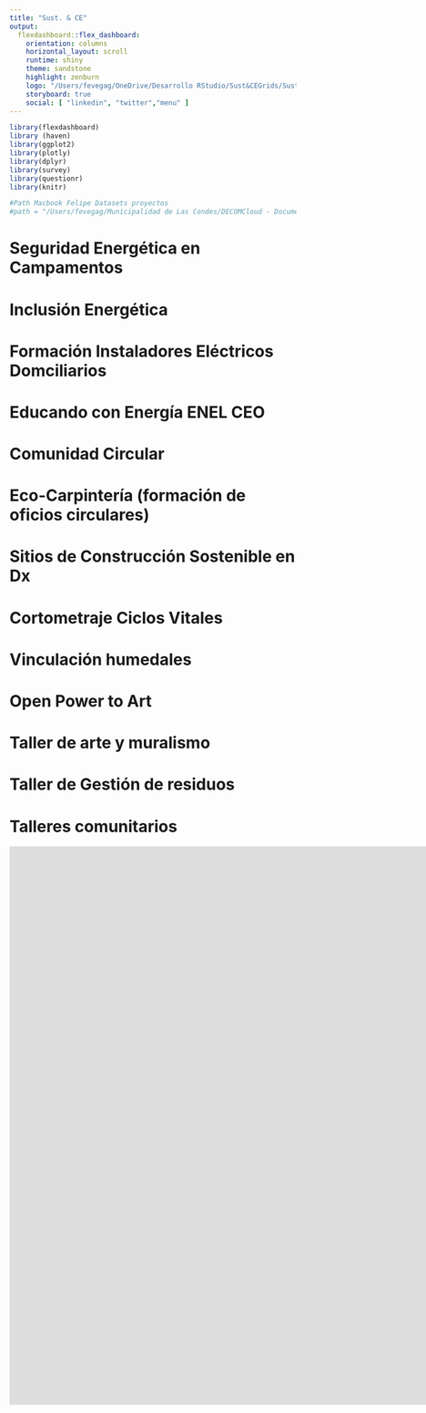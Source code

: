 ```yaml
---
title: "Sust. & CE"
output:
  flexdashboard::flex_dashboard:
    orientation: columns
    horizontal_layout: scroll
    runtime: shiny
    theme: sandstone
    highlight: zenburn
    logo: "/Users/fevegag/OneDrive/Desarrollo RStudio/Sust&CEGrids/Sust-CEGrids/images/enel_white_small.png"
    storyboard: true
    social: [ "linkedin", "twitter","menu" ]
---
```

>
>

```r

library(flexdashboard)
library (haven)
library(ggplot2)
library(plotly)
library(dplyr)
library(survey)
library(questionr)
library(knitr)

#Path Macbook Felipe Datasets proyectos
#path = "/Users/fevegag/Municipalidad de Las Condes/DECOMCloud - Documentos/Planificación Social y Estudios/Estudios/EN TRABAJO/2020/20200814 CENSO SOCIAL LAS CONDES 2020/"

```


Seguridad Energética en Campamentos {data-navmenu="Pobreza Energética"}
=====================================  

Inclusión Energética {data-navmenu="Pobreza Energética"}
=====================================  

Formación Instaladores Eléctricos Domciliarios {data-navmenu="Pobreza Multidimensional"}
=====================================  

Educando con Energía ENEL CEO {data-navmenu="Pobreza Multidimensional"}
=====================================  

Comunidad Circular {data-navmenu="Economía Circular"}
=====================================  

Eco-Carpintería (formación de oficios circulares) {data-navmenu="Economía Circular"}
=====================================  

Sitios de Construcción Sostenible en Dx {data-navmenu="Economía Circular"}
=====================================  

Cortometraje Ciclos Vitales {data-navmenu="Cambio climático"}
=====================================  

Vinculación humedales {data-navmenu="Cambio climático"}
=====================================  

Open Power to Art  {data-navmenu="Ciudades y Comunidades Sostenibles"}
=====================================  

Taller de arte y muralismo  {data-navmenu="Ciudades y Comunidades Sostenibles"}
=====================================  

Taller de Gestión de residuos {data-navmenu="Ciudades y Comunidades Sostenibles"}
=====================================  

Talleres comunitarios {data-navmenu="Talleres"}
=====================================  

<iframe title="Dashboard Talleres Sust. and CE - Panel" width="1800" height="980" src="https://app.powerbi.com/reportEmbed?reportId=f959ece7-07b0-4e62-984d-27b2f50c9a6b&autoAuth=true&ctid=d539d4bf-5610-471a-afc2-1c76685cfefa" frameborder="0" allowFullScreen="true"></iframe>